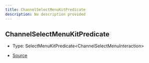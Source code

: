 ```yaml
---
title: ChannelSelectMenuKitPredicate
description: No description provided
---
```


## ChannelSelectMenuKitPredicate

- Type: SelectMenuKitPredicate\<ChannelSelectMenuInteraction>

- [Source](https://github.com/underctrl-io/commandkit/blob/98b939d6fdf8beaae597b4dc0351a139da52ee8d/packages/commandkit/src/components/v1/select-menu/ChannelSelectMenuKit.ts#L25)